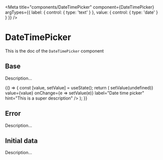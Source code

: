 <!--- DateTimePicker.stories.mdx --->


<Meta 
  title="components/DateTimePicker" 
  component={DateTimePicker}
  argTypes={{
    label: {
      control: { 
        type: 'text'
      }
    },
    value: {
      control: {
        type: 'date'
      }
    }
  }}
/>

# DateTimePicker

This is the doc of the `DateTimePicker` component

## Base

Description...

<Canvas>
  <Story name="base">
    {() => {
      const [value, setValue] = useState();
      return (
        <DateTimePicker
          onClear={() => setValue(undefined)}
          value={value}
          onChange={e => setValue(e)}
          label="Date time picker"
          hint="This is a super description"
        />
      );
    }}
  </Story>
</Canvas>

## Error

Description...

<Canvas>
  <Story name="error">
    <DateTimePicker
      hint="This is a super description"
      error="Very very very very very very very long error"
    />
  </Story>
</Canvas>

## Initial data

Description...

<Canvas>
  <Story name="intial data">
    <DateTimePicker
      label="Date time picker"
      hint="This is a super description"
      value="2021-10-13T10:00:00.000Z"
    />
  </Story>
</Canvas>
